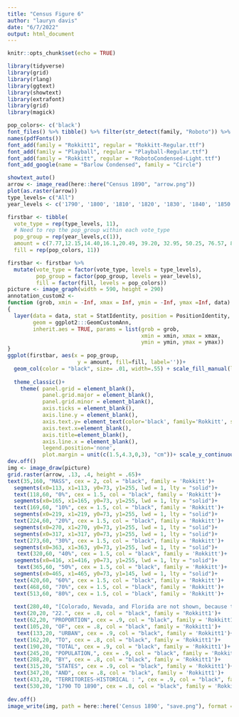 ```yaml
---
title: "Census Figure 6"
author: "lauryn davis"
date: "6/7/2022"
output: html_document
---
```


```r
knitr::opts_chunk$set(echo = TRUE)
```

```r
library(tidyverse)
library(grid)
library(rlang)
library(ggtext)
library(showtext)
library(extrafont)
library(grid)
library(magick)
```
```r
pop_colors<- c('black')
font_files() %>% tibble() %>% filter(str_detect(family, "Roboto")) %>% pull(file)
names(pdfFonts())
font_add(family = "Rokkitt1", regular = "Rokkitt-Regular.ttf")
font_add(family = "Playball", regular = "Playball-Regular.ttf")
font_add(family = "Rokkitt", regular = "RobotoCondensed-Light.ttf")
font_add_google(name = "Barlow Condensed", family = "Circle")

showtext_auto()
arrow <- image_read(here::here("Census 1890", "arrow.png"))
plot(as.raster(arrow))
type_levels= c("All")
year_levels <- c('1790', '1800', '1810', '1820', '1830', '1840', '1850', '1860', '1870', '1880', '1890')

firstbar <- tibble(
  vote_type = rep(type_levels, 11),
  # Need to rep the pop_group within each vote_type
  pop_group = rep(year_levels,c(1)),
  amount = c(7.77,12.15,14.40,16.1,20.49, 39.20, 32.95, 50.25, 76.57, 83.25, 100),
  fill = rep(pop_colors, 11))

firstbar <- firstbar %>% 
  mutate(vote_type = factor(vote_type, levels = type_levels),
         pop_group = factor(pop_group, levels = year_levels),
         fill = factor(fill, levels = pop_colors))
picture <- image_graph(width = 590, height = 290)
annotation_custom2 <- 
function (grob, xmin = -Inf, xmax = Inf, ymin = -Inf, ymax =Inf, data) 
{
  layer(data = data, stat = StatIdentity, position = PositionIdentity, 
        geom = ggplot2:::GeomCustomAnn, 
        inherit.aes = TRUE, params = list(grob = grob, 
                                          xmin = xmin, xmax = xmax, 
                                          ymin = ymin, ymax = ymax))
}
ggplot(firstbar, aes(x = pop_group, 
                      y = amount, fill=fill, label=''))+
  geom_col(color = "black", size= .01, width=.55) + scale_fill_manual(labels= '', values= pop_colors, name = "") +
  
  theme_classic()+
    theme( panel.grid = element_blank(),
           panel.grid.major = element_blank(),
           panel.grid.minor = element_blank(),
           axis.ticks = element_blank(),
           axis.line.y = element_blank(),
           axis.text.y= element_text(color='black', family='Rokkitt', size=12),
           axis.text.x=element_blank(),
           axis.title=element_blank(),
           axis.line.x = element_blank(),
           legend.position='none',
           plot.margin = unit(c(1.5,4.3,0,3), "cm"))+ scale_y_continuous(limits= c(0,101), expand=c(0,0)) + scale_x_discrete(expand=c(0,3)) + coord_flip()
dev.off()
img <- image_draw(picture)
grid.raster(arrow, .13, .4, height = .65)+
text(35,160, "MASS", cex = 2, col = "black", family = 'Rokkitt')+
  segments(x0=113, x1=113, y0=73, y1=255, lwd = 1, lty = "solid")+
  text(118,60, "0%", cex = 1.5, col = "black", family = 'Rokkitt')+
  segments(x0=165, x1=165, y0=73, y1=255, lwd = 1, lty = "solid")+
  text(169,60, "10%", cex = 1.5, col = "black", family = 'Rokkitt')+
  segments(x0=219, x1=219, y0=73, y1=255, lwd = 1, lty = "solid")+
  text(224,60, "20%", cex = 1.5, col = "black", family = 'Rokkitt')+
  segments(x0=270, x1=270, y0=73, y1=255, lwd = 1, lty = "solid")+
  segments(x0=317, x1=317, y0=73, y1=255, lwd = 1, lty = "solid")+
  text(273,60, "30%", cex = 1.5, col = "black", family = 'Rokkitt')+
  segments(x0=363, x1=363, y0=73, y1=255, lwd = 1, lty = "solid")+
   text(320,60, "40%", cex = 1.5, col = "black", family = 'Rokkitt')+
  segments(x0=416, x1=416, y0=73, y1=255, lwd = 1, lty = "solid")+
   text(365,60, "50%", cex = 1.5, col = "black", family = 'Rokkitt')+
  segments(x0=465, x1=465, y0=73, y1=145, lwd = 1, lty = "solid")+
  text(420,60, "60%", cex = 1.5, col = "black", family = 'Rokkitt')+
  text(468,60, "70%", cex = 1.5, col = "black", family = 'Rokkitt')+
  text(513,60, "80%", cex = 1.5, col = "black", family = 'Rokkitt')+
  
  text(280,40, "[Colorado, Nevada, and Florida are not shown, because these States had urban population in 1880 and 1800 only.]", cex = .85, col = "black", family = 'Rokkitt1')+
  text(20,20, "22.", cex = .8, col = "black", family = 'Rokkitt1')+
  text(62,20, "PROPORTION", cex = .9, col = "black", family = 'Rokkitt1')+
  text(105,20, "OF", cex = .8, col = "black", family = 'Rokkitt1')+
   text(133,20, "URBAN", cex = .9, col = "black", family = 'Rokkitt1')+
  text(162,20, "TO", cex = .8, col = "black", family = 'Rokkitt1')+
  text(190,20, "TOTAL", cex = .9, col = "black", family = 'Rokkitt1')+
  text(245,20, "POPULATION,", cex = .9, col = "black", family = 'Rokkitt1')+
  text(288,20, "BY", cex = .8, col = "black", family = 'Rokkitt1')+
  text(315,20, "STATES", cex = .9, col = "black", family = 'Rokkitt1')+
  text(347,20, "AND", cex = .8, col = "black", family = 'Rokkitt1')+
  text(433,20, "TERRITORIES-HISTORICAL : ", cex = .9, col = "black", family = 'Rokkitt1')+
  text(530,20, "1790 TO 1890", cex = .8, col = "black", family = 'Rokkitt1')
  
dev.off()
image_write(img, path = here::here('Census 1890', "save.png"), format = "png")
     

```
